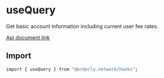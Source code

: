 
<Meta of={QueryStories} />

# useQuery

Get basic account information including current user fee rates.

[Api document link](https://dev-docs-api-v2.orderly.network/?javascript#restful-api-private-get-account-information)

## Import

```bash
import { useQuery } from "@orderly.network/hooks";
```
